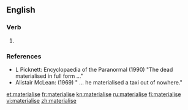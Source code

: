 {{also|matérialise|matérialisé}}
==English==

===Verb===
{{en-verb|materialis}}

# {{standard spelling of|from=non-Oxford British spelling|materialize|lang=en}}

===References===
* L Picknett: Encyclopaedia of the Paranormal (1990) "The dead materialised in full form ..."
* Alistair McLean: (1969) " ... he materialised a taxi out of nowhere."

[[et:materialise]]
[[fr:materialise]]
[[kn:materialise]]
[[ru:materialise]]
[[fi:materialise]]
[[vi:materialise]]
[[zh:materialise]]